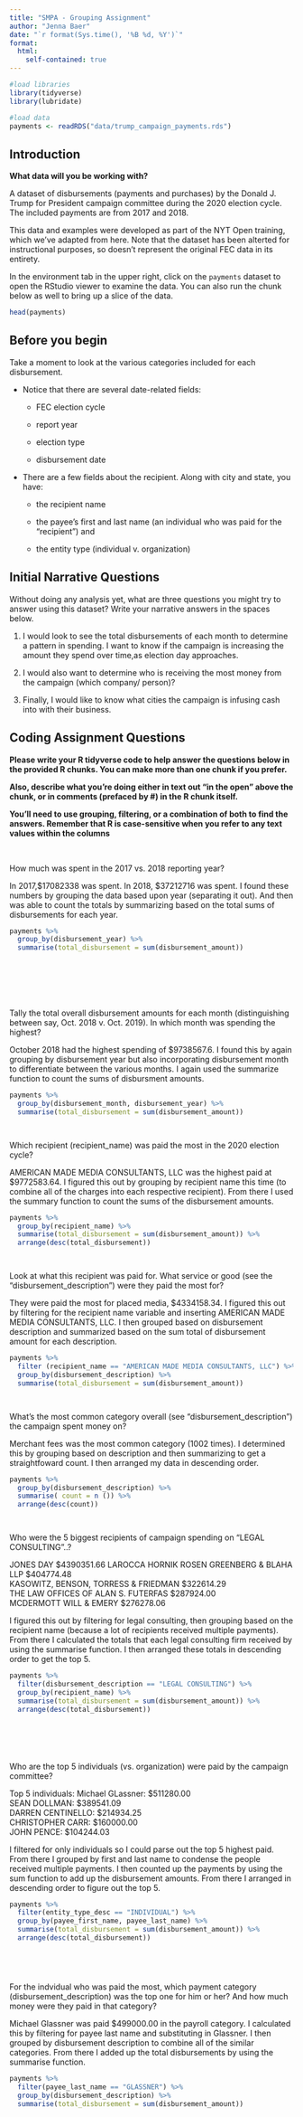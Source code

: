 ```yaml
---
title: "SMPA - Grouping Assignment"
author: "Jenna Baer"
date: "`r format(Sys.time(), '%B %d, %Y')`"
format:
  html:
    self-contained: true
---
```


```r

#load libraries
library(tidyverse)
library(lubridate)

#load data
payments <- readRDS("data/trump_campaign_payments.rds")

```

## Introduction

**What data will you be working with?**

A dataset of disbursements (payments and purchases) by the Donald J. Trump for President campaign committee during the 2020 election cycle. The included payments are from 2017 and 2018.

This data and examples were developed as part of the NYT Open training, which we've adapted from here. Note that the dataset has been alterted for instructional purposes, so doesn't represent the original FEC data in its entirety.

In the environment tab in the upper right, click on the `payments` dataset to open the RStudio viewer to examine the data. You can also run the chunk below as well to bring up a slice of the data.  

```r

head(payments)


```

## Before you begin

Take a moment to look at the various categories included for each disbursement.

-   Notice that there are several date-related fields:

    -   FEC election cycle

    -   report year

    -   election type

    -   disbursement date

-   There are a few fields about the recipient. Along with city and state, you have:

    -   the recipient name

    -   the payee's first and last name (an individual who was paid for the "recipient") and

    -   the entity type (individual v. organization)

## Initial Narrative Questions

Without doing any analysis yet, what are three questions you might try to answer using this dataset? Write your narrative answers in the spaces below.

1.  I would look to see the total disbursements of each month to determine a pattern in spending. I want to know if the campaign is increasing the amount they spend over time,as election day approaches.

2.  I would also want to determine who is receiving the most money from the campaign (which company/ person)?

3.  Finally, I would like to know what cities the campaign is infusing cash into with their business.

## Coding Assignment Questions

**Please write your R tidyverse code to help answer the questions below in the provided R chunks. You can make more than one chunk if you prefer.**

**Also, describe what you're doing either in text out "in the open" above the chunk, or in comments (prefaced by #) in the R chunk itself.**

**You'll need to use grouping, filtering, or a combination of both to find the answers. Remember that R is case-sensitive when you refer to any text values within the columns**

<br>

How much was spent in the 2017 vs. 2018 reporting year?

In 2017,$17082338 was spent. In 2018, $37212716	was spent. I found these numbers by grouping the data based upon year (separating it out). And then was able to count the totals by summarizing based on the total sums of disbursements for each year.

```r

payments %>%
  group_by(disbursement_year) %>%
  summarise(total_disbursement = sum(disbursement_amount))


  





```

Tally the total overall disbursement amounts for each month (distinguishing between say, Oct. 2018 v. Oct. 2019). In which month was spending the highest?

October 2018 had the highest spending of $9738567.6. I found this by again grouping by disbursement year but also incorporating disbursement month to differentiate between the various months. I again used the summarize function to count the sums of disbursment amounts.
```r

payments %>%
  group_by(disbursement_month, disbursement_year) %>%
  summarise(total_disbursement = sum(disbursement_amount))




```

Which recipient (recipient_name) was paid the most in the 2020 election cycle?
 
AMERICAN MADE MEDIA CONSULTANTS, LLC was the highest paid at $9772583.64. I figured this out by grouping by recipient name this time (to combine all of the charges into each respective recipient). From there I used the summary function to count the sums of the disbursement amounts.
```r


payments %>%
  group_by(recipient_name) %>%
  summarise(total_disbursement = sum(disbursement_amount)) %>%
  arrange(desc(total_disbursement))




```

Look at what this recipient was paid for. What service or good (see the "disbursement_description") were they paid the most for?

They were paid the most for placed media, $4334158.34. I figured this out by filtering for the recipient name variable and inserting AMERICAN MADE MEDIA CONSULTANTS, LLC. I then grouped based on disbursement description and summarized based on the sum total of disbursement amount for each description.
```r

payments %>%
  filter (recipient_name == "AMERICAN MADE MEDIA CONSULTANTS, LLC") %>%
  group_by(disbursement_description) %>%
  summarise(total_disbursement = sum(disbursement_amount))




```

What's the most common category overall (see "disbursement_description") the campaign spent money on?

Merchant fees was the most common category (1002 times). I determined this by grouping based on description and then summarizing to get a straightfoward count. I then arranged my data in descending order. 
```r

payments %>%
  group_by(disbursement_description) %>%
  summarise( count = n ()) %>%
  arrange(desc(count))




```

Who were the 5 biggest recipients of campaign spending on "LEGAL CONSULTING"..?

JONES DAY	$4390351.66	
LAROCCA HORNIK ROSEN GREENBERG & BLAHA LLP	$404774.48	
KASOWITZ, BENSON, TORRESS & FRIEDMAN	$322614.29	
THE LAW OFFICES OF ALAN S. FUTERFAS	$287924.00	
MCDERMOTT WILL & EMERY	$276278.06

I figured this out by filtering for legal consulting, then grouping based on the recipient name (because a lot of recipients received multiple payments). From there I calculated the totals that each legal consulting firm received by using the summarise function. I then arranged these totals in descending order to get the top 5.
```r

payments %>%
  filter(disbursement_description == "LEGAL CONSULTING") %>%
  group_by(recipient_name) %>%
  summarise(total_disbursement = sum(disbursement_amount)) %>%
  arrange(desc(total_disbursement))







```


Who are the top 5 individuals (vs. organization) were paid by the campaign committee?

Top 5 individuals:
Michael GLassner: $511280.00	
SEAN	DOLLMAN:	$389541.09	
DARREN	CENTINELLO:	$214934.25	
CHRISTOPHER	CARR:	$160000.00	
JOHN	PENCE:	$104244.03

I filtered for only individuals so I could parse out the top 5 highest paid. From there I grouped by first and last name to condense the people received multiple payments. I then counted up the payments by using the sum function to add up the disbursement amounts. From there I arranged in descending order to figure out the top 5.
```r

payments %>%
  filter(entity_type_desc == "INDIVIDUAL") %>%
  group_by(payee_first_name, payee_last_name) %>%
  summarise(total_disbursement = sum(disbursement_amount)) %>%
  arrange(desc(total_disbursement))






```


For the indvidual who was paid the most, which payment category (disbursement_description) was the top one for him or her? And how much money were they paid in that category?

Michael Glassner was paid $499000.00 in the payroll category. I calculated this by filtering for payee last name and substituting in Glassner. I then grouped by disbursement description to combine all of the similar categories. From there I added up the total disbursements by using the summarise function.



```r


payments %>%
  filter(payee_last_name == "GLASSNER") %>%
  group_by(disbursement_description) %>%
  summarise(total_disbursement = sum(disbursement_amount))




```
